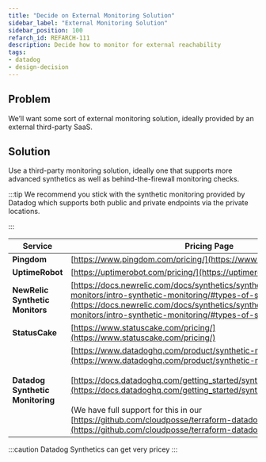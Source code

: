 ```yaml
---
title: "Decide on External Monitoring Solution"
sidebar_label: "External Monitoring Solution"
sidebar_position: 100
refarch_id: REFARCH-111
description: Decide how to monitor for external reachability
tags:
- datadog
- design-decision
---
```


## Problem

We’ll want some sort of external monitoring solution, ideally provided by an external third-party SaaS.

## Solution

Use a third-party monitoring solution, ideally one that supports more advanced synthetics as well as behind-the-firewall monitoring checks.

:::tip
We recommend you stick with the synthetic monitoring provided by Datadog which supports both public and private endpoints via the private locations.

:::

| **Service**                      | **Pricing Page**                                                                                                                                                                                                                                                                                                                                                                                                                                             |
| -------------------------------- | ------------------------------------------------------------------------------------------------------------------------------------------------------------------------------------------------------------------------------------------------------------------------------------------------------------------------------------------------------------------------------------------------------------------------------------------------------------ |
| **Pingdom**                      | [https://www.pingdom.com/pricing/](https://www.pingdom.com/pricing/)                                                                                                                                                                                                                                                                                                                                                                                         |
| **UptimeRobot**                  | [https://uptimerobot.com/pricing/](https://uptimerobot.com/pricing/)                                                                                                                                                                                                                                                                                                                                                                                         |
| **NewRelic Synthetic Monitors**  | [https://docs.newrelic.com/docs/synthetics/synthetic-monitoring/using-monitors/intro-synthetic-monitoring/#types-of-synthetic-monitors](https://docs.newrelic.com/docs/synthetics/synthetic-monitoring/using-monitors/intro-synthetic-monitoring/#types-of-synthetic-monitors)                                                                                                                                                                               |
| **StatusCake**                   | [https://www.statuscake.com/pricing/](https://www.statuscake.com/pricing/)                                                                                                                                                                                                                                                                                                                                                                                   |
| **Datadog Synthetic Monitoring** | [https://www.datadoghq.com/product/synthetic-monitoring/](https://www.datadoghq.com/product/synthetic-monitoring/) <br/><br/>[https://docs.datadoghq.com/getting_started/synthetics/private_location/](https://docs.datadoghq.com/getting_started/synthetics/private_location/) <br/><br/>(We have full support for this in our [https://github.com/cloudposse/terraform-datadog-platform](https://github.com/cloudposse/terraform-datadog-platform) module) |

:::caution
 Datadog Synthetics can get very pricey
:::


